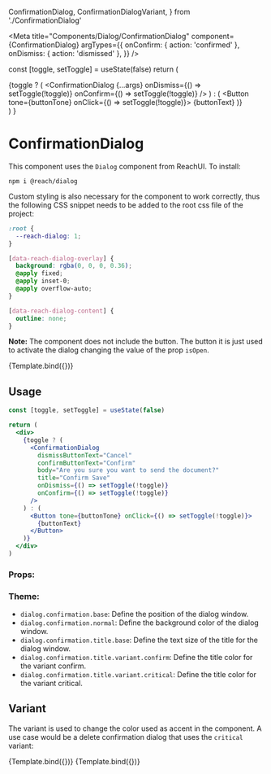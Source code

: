   ConfirmationDialog,
  ConfirmationDialogVariant,
} from './ConfirmationDialog'

<Meta
  title="Components/Dialog/ConfirmationDialog"
  component={ConfirmationDialog}
  argTypes={{
    onConfirm: { action: 'confirmed' },
    onDismiss: { action: 'dismissed' },
  }}
/>

  const [toggle, setToggle] = useState(false)
  return (
    <div>
      {toggle ? (
        <ConfirmationDialog
          {...args}
          onDismiss={() => setToggle(!toggle)}
          onConfirm={() => setToggle(!toggle)}
        />
      ) : (
        <Button tone={buttonTone} onClick={() => setToggle(!toggle)}>
          {buttonText}
        </Button>
      )}
    </div>
  )
}

# ConfirmationDialog

This component uses the `Dialog` component from ReachUI. To install:

```
npm i @reach/dialog
```

Custom styling is also necessary for the component to work correctly, thus the following CSS snippet needs to be added to the root css file of the project:

```css
:root {
  --reach-dialog: 1;
}

[data-reach-dialog-overlay] {
  background: rgba(0, 0, 0, 0.36);
  @apply fixed;
  @apply inset-0;
  @apply overflow-auto;
}

[data-reach-dialog-content] {
  outline: none;
}
```

**Note:** The component does not include the button. The button it is just used to activate the dialog changing the value of the prop `isOpen`.

<Canvas>
  <Story
    name="Default"
    args={{
      dismissButtonText: 'Cancel',
      confirmButtonText: 'Confirm',
      body: 'Are you sure you want to reset your notification settings to the standard settings?',
      title: 'Confirm reset notification settings',
      buttonText: 'Reset Notification',
      buttonTone: Tone.primary,
    }}
  >
    {Template.bind({})}
  </Story>
</Canvas>

## Usage

```jsx
const [toggle, setToggle] = useState(false)

return (
  <div>
    {toggle ? (
      <ConfirmationDialog
        dismissButtonText="Cancel"
        confirmButtonText="Confirm"
        body="Are you sure you want to send the document?"
        title="Confirm Save"
        onDismiss={() => setToggle(!toggle)}
        onConfirm={() => setToggle(!toggle)}
      />
    ) : (
      <Button tone={buttonTone} onClick={() => setToggle(!toggle)}>
        {buttonText}
      </Button>
    )}
  </div>
)
```

### Props:

<ArgsTable story="Default" />

### Theme:

- `dialog.confirmation.base`: Define the position of the dialog window.
- `dialog.confirmation.normal`: Define the background color of the dialog window.
- `dialog.confirmation.title.base`: Define the text size of the title for the dialog window.
- `dialog.confirmation.title.variant.confirm`: Define the title color for the variant confirm.
- `dialog.confirmation.title.variant.critical`: Define the title color for the variant critical.

## Variant

The variant is used to change the color used as accent in the component. A use case would be a delete confirmation dialog that uses the `critical` variant:

<Canvas>
  <Story
    name="NonCriticalVariant"
    args={{
      dismissButtonText: 'Cancel',
      confirmButtonText: 'Confirm',
      body: 'Are you sure you want to send the document?',
      title: 'Confirm Save',
      buttonText: 'Non Critical Variant',
      buttonTone: Tone.primary,
    }}
  >
    {Template.bind({})}
  </Story>
  <Story
    name="CriticalVariant"
    args={{
      dismissButtonText: 'Cancel',
      confirmButtonText: 'Confirm',
      body: 'Are you sure you want to delete the user?',
      title: 'Delete User',
      variant: ConfirmationDialogVariant.critical,
      buttonText: 'Critical Variant',
      buttonTone: Tone.critical,
    }}
  >
    {Template.bind({})}
  </Story>
</Canvas>
